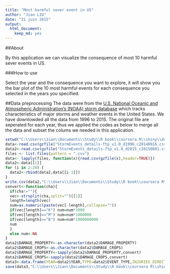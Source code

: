 ```yaml
---
title: "Most harmful sever event in US"
author: "Jian LIU"
date: "21 juin 2015"
output: 
  html_document: 
    keep_md: yes
---
```

##About

By this application we can visualize the consequence of most 10 harmful sever events in US.

###How to use

Select the year and the consequence you want to explore, it will show you the bar plot of the 10 most harmful events for each consequence you selected in the years you specified.

##Data preprocessing
The data were from the [U.S. National Oceanic and Atmospheric Administration's (NOAA) storm database](https://www.ncdc.noaa.gov/stormevents/) which tracks characteristics of major storms and weather events in the United States. We have downlowded all the data from 1996 to 2015. The original file are seperated for each year, thus we applied the codes as below to merge all the data and subset the colums we needed in this application.


```r
setwd("C:\\Users\\Jian\\Documents\\Study\\R book\\coursera R\\shiny\\data")
data<-read.csv(gzfile("StormEvents_details-ftp_v1.0_d1996_c20140916.csv.gz"),header=TRUE)
data2<-read.csv(gzfile("StormEvents_details-ftp_v1.0_d2015_c20150601.csv.gz"),header=TRUE)
files <- list.files(pattern = ".csv")
data<- lapply(files, function(x){read.csv(gzfile(x),header=TRUE)})
data2<-data[[1]]
for (i in 2:20) {
  data2<-rbind(data2,data[[i-1]])
}
write.csv(data2,"C:\\Users\\Jian\\Documents\\Study\\R book\\coursera R\\shiny\\data.csv")
convert<-function(cha){
  if(cha!=""){
  vec<-strsplit(cha,split="")[[1]]
  length=length(vec)
  num=as.numeric(paste(vec[-length],collapse=""))
  if(vec[length]=="K") num=num*1000
  if(vec[length]=="M") num=num*1000000
  if(vec[length]=="B") num=num*1000000000
  num
  }
  else num<-NA
}
data2$DAMAGE_PROPERTY<-as.character(data2$DAMAGE_PROPERTY)
data2$DAMAGE_CROPS<-as.character(data2$DAMAGE_CROPS)
data2$DAMAGE_PROPERTY<-sapply(data2$DAMAGE_PROPERTY,convert)
data2$DAMAGE_CROPS<-sapply(data2$DAMAGE_CROPS,convert)
data3<-data.frame(YEAR=data2$YEAR,TYPE=data2$EVENT_TYPE,INJURIES_DIRECT=data2$INJURIES_DIRECT,DEATHS_DIRECT=data2$DEATHS_DIRECT,DAMAGE_PROPERTY=data2$DAMAGE_PROPERTY,DAMAGE_CROPS=data2$DAMAGE_CROPS)
save(data3,"C:\\Users\\Jian\\Documents\\Study\\R book\\coursera R\\shiny\\data.RDtata")
```

